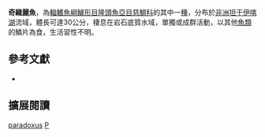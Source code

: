 {{Speciesbox
| name = 奇織麗魚
| status = LC
| status_system = IUCN3.1
| image = 
| image_width = 260px
| image_caption = 
| genus = Plecodus
| species = paradoxus
| authority = [[Boulenger|Boulenger]], 1898
| synonyms = *''Perissodus paradoxus''<br /><small>Boulenger, 1898</small>
*''Plecodus bimaculatus''<br /><small>Steindachner, 1909</small>
}}
'''奇織麗魚'''，為[[輻鰭魚綱|輻鰭魚綱]][[鱸形目|鱸形目]][[隆頭魚亞目|隆頭魚亞目]][[慈鯛科|慈鯛科]]的其中一[[種|種]]，分布於[[非洲|非洲]][[坦干伊喀湖|坦干伊喀湖]]流域，體長可達30公分，棲息在岩石底質水域，單獨或成群活動，以其他[[魚類|魚類]]的鱗片為食，生活習性不明。

== 參考文獻 ==
*{{FishBase_species|genus=Plecodus|species=paradoxus|year=2013|month=4}}

== 擴展閱讀 ==
{{refbegin}}
{{wikispecies-inline|Plecodus paradoxus|奇織麗魚}}
{{refend}}
{{Taxonbar|from=Q3319209}}

[[Category:織麗魚屬|paradoxus]]
[[Category:1898年描述的鱼类|P]]


{{鱸形目小作品}}